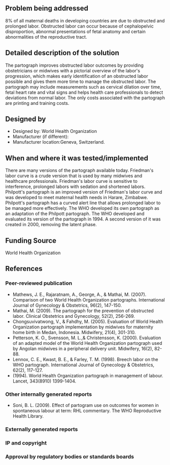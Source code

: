 {{Medical Device
|Health Topic=Maternal mortality
|Classification=Diagnosis
|Scope=Commercialized
|Location=Africa, Asia, Australia, Europe, North America, South America
|Image=Partograph.gif
}}
==Problem being addressed==
8% of all maternal deaths in developing countries are due to obstructed and prolonged labor.  Obstructed labor can occur because of cephalopelvic disproportion, abnormal presentations of fetal anatomy and certain abnormalities of the reproductive tract.

==Detailed description of the solution==
The partograph improves obstructed labor outcomes by providing obstetricians or midwives with a pictorial overview of the labor's progression, which makes early identification of an obstructed labor possible and gives them more time to manage the obstructed labor.  The partograph may include measurements such as cervical dilation over time, fetal heart rate and vital signs and helps health care professionals to detect deviations from normal labor.  The only costs associated with the partograph are printing and training costs.

==Designed by==
*Designed by: World Health Organization
*Manufacturer (if different):
*Manufacturer location:Geneva, Switzerland.

==When and where it was tested/implemented ==
There are many versions of the partograph available today.  Friedman's labor curve is a crude version that is used by many midwives and healthcare professionals.  Friedman's labor curve is sensitive to interference, prolonged labors with sedation and shortened labors.  Philpott's partograph is an improved version of Friedman's labor curve and was developed to meet maternal health needs in Harare, Zimbabwe.  Philpott's partograph has a curved alert line that allows prolonged labor to be managed more effectively.  The WHO developed its own partograph as an adaptation of the Philpott partograph.  The WHO developed and evaluated its version of the partograph in 1994. A second version of it was created in 2000, removing the latent phase.
 
==Funding Source==
World Health Organization

==References==
===Peer-reviewed publication===
* Mathews, J. E., Rajaratnam, A., George, A., & Mathai, M.  (2007). Comparison of two World Health Organization partographs.  International Journal of Gynecology & Obstetrics, 96(2), 147-150.                                        
* Mathai, M.  (2009). The partograph for the prevention of obstructed labor.  Clinical Obstetrics and Gynecology, 52(2), 256-269.                                 
* Chongsuvivatwong, V., & Fahdhy, M.  (2005). Evaluation of World Health Organization partograph implementation by midwives for maternity home birth in Medan, Indonesia.  Midwifery, 21(4), 301-310. 
* Petterson, K. O., Svensson, M. L.,& Christensson, K.  (2000). Evaluation of an adapted model of the World Health Organization partograph used by Angolan midwives in a peripheral delivery unit.  Midwifery, 16(2), 82-88.
* Lennox, C. E., Kwast, B. E., & Farley, T. M.  (1998).  Breech labor on the WHO partograph.  International Journal of Gynecology & Obstetrics, 62(2), 117-127.
* (1994).  World Health Organization partograph in management of labour.  Lancet, 343(8910) 1399-1404.  


===Other internally generated reports===
* Soni, B. L.  (2009). Effect of partogram use on outcomes for women in spontaneous labour at term: RHL commentary.  The WHO Reproductive Health Library.

===Externally generated reports===
===IP and copyright===
===Approval by regulatory bodies or standards boards===

<!-- Add relevant categories, such as [[Category:HIV]] or [[Category:Malaria]] below this line -->